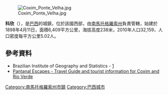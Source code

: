 [[Image:Coxim_Ponte_Velha.jpg|right]]

{{Coord|18|30|25|S|54|45|36|W|display=title}}

'''科欣'''（{{lang-pt|Coxim}}），是[[巴西|巴西]]的城鎮，位於該國西部，由[[南馬托格羅索州|南馬托格羅索州]]負責管轄，始建於1898年4月11日，面積6,409平方公里，海拔高度238米，2010年人口32,159，人口密度每平方公里5.02人。

==參考資料==
* Brazilian Institute of Geography and Statistics - [http://www.ibge.gov.br/cidadesat/default.php] {{Wayback|url=http://www.ibge.gov.br/cidadesat/default.php |date=20080611095922 }}
*[http://www.pantanalescapes.com/locations/coxim.html Pantanal Escapes - Travel Guide and tourist information for Coxim and Rio Verde] {{Wayback|url=http://www.pantanalescapes.com/locations/coxim.html |date=20190727141331 }}

{{Brazil-geo-stub}}
{{南馬托格羅索州市鎮}}
[[Category:南馬托格羅索州市鎮|Category:南馬托格羅索州市鎮]]
[[Category:巴西城市|Category:巴西城市]]